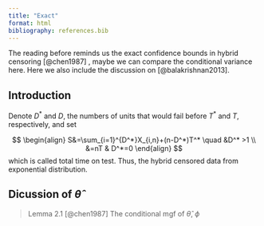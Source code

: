 ```yaml
---
title: "Exact"
format: html
bibliography: references.bib
---
```


The reading before reminds us the exact confidence bounds in hybrid censoring [@chen1987] , maybe we can compare the conditional variance here. Here we also include the discussion on [@balakrishnan2013].

## Introduction

Denote $D^*$ and $D$, the numbers of units that would fail before $T^*$ and $T$, respectively, and set

$$
\begin{align}
S&=\sum_{i=1}^{D^*}X_{i,n}+(n-D^*)T^* \quad &D^* >1 \\
&=nT & D^*=0
\end{align}
$$ which is called total time on test. Thus, the hybrid censored data from exponential distribution.

## Dicussion of $\hat{\theta}$

> Lemma 2.1 [@chen1987] The conditional mgf of $\hat{\theta}$, $\phi$
